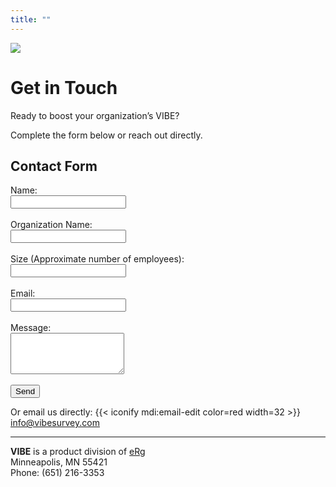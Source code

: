 ```yaml
---
title: ""
---
```


![](image1)

# Get in Touch

Ready to boost your organization’s [VIBE]{.vibe}?  

Complete the form below or reach out directly.

## Contact Form {#contact}

```{=html}
<form action="mailto:jtkulas@ergreports.com" method="POST" enctype="text/plain">
  <label for="name">Name:</label><br>
  <input type="text" id="name" name="name" required><br><br>
  <label for="org">Organization Name:</label><br>
  <input type="text" id="org" name="organization" required><br><br>
  <label for="siz">Size (Approximate number of employees):</label><br>
  <input type="text" id="siz" name="size" required><br><br>
  <label for="email">Email:</label><br>
  <input type="email" id="email" name="email" required><br><br>
  <label for="message">Message:</label><br>
  <textarea id="message" name="message" rows="4" required></textarea><br><br>
  <input type="submit" value="Send" class="btn btn-danger">
</form>
```

Or email us directly: {{< iconify mdi:email-edit color=red width=32 >}}  [info@vibesurvey.com](mailto:info@vibesurvey.com)

---

**[VIBE]{.vibe}** is a product division of [eRg](https://www.ergreports.com){.external}  
Minneapolis, MN 55421  
Phone: (651) 216-3353